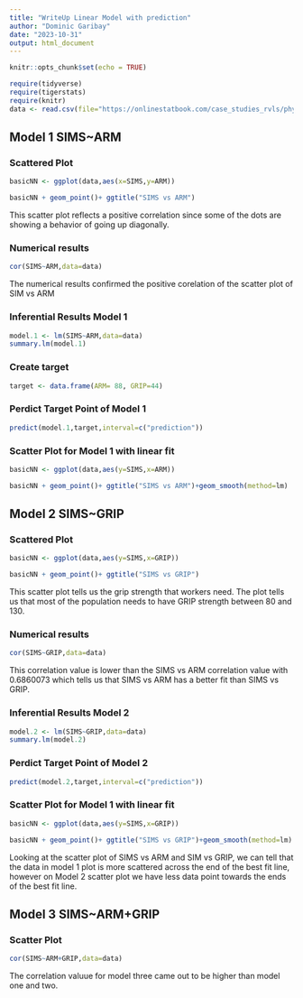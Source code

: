 ```yaml
---
title: "WriteUp Linear Model with prediction"
author: "Dominic Garibay"
date: "2023-10-31"
output: html_document
---
```


```r
knitr::opts_chunk$set(echo = TRUE)

require(tidyverse)
require(tigerstats)
require(knitr)
data <- read.csv(file="https://onlinestatbook.com/case_studies_rvls/physical_strength/data.txt",sep="",header=TRUE)  

```


## Model 1 SIMS~ARM
### Scattered Plot


```r
basicNN <- ggplot(data,aes(x=SIMS,y=ARM))

```

```r
basicNN + geom_point()+ ggtitle("SIMS vs ARM")

```


This scatter plot reflects a positive correlation since some of the dots are showing a behavior of going up diagonally.


### Numerical results

```r
cor(SIMS~ARM,data=data)
```

The numerical results confirmed the positive corelation of the scatter plot of SIM vs ARM 


### Inferential Results Model 1 

```r
model.1 <- lm(SIMS~ARM,data=data)
summary.lm(model.1)
```

### Create target 

```r
target <- data.frame(ARM= 88, GRIP=44)
```

### Perdict Target Point of Model 1 

```r
predict(model.1,target,interval=c("prediction"))
```

### Scatter Plot for Model 1 with linear fit 


```r
basicNN <- ggplot(data,aes(y=SIMS,x=ARM))

```

```r
basicNN + geom_point()+ ggtitle("SIMS vs ARM")+geom_smooth(method=lm)

```

## Model 2 SIMS~GRIP
### Scattered Plot


```r
basicNN <- ggplot(data,aes(y=SIMS,x=GRIP))

```

```r
basicNN + geom_point()+ ggtitle("SIMS vs GRIP") 

```

This scatter plot tells us the grip strength that workers need. The plot tells us that most of the population needs to have GRIP strength between 80 and 130. 


### Numerical results

```r
cor(SIMS~GRIP,data=data)
```

This correlation value is lower than the SIMS vs ARM correlation value with 0.6860073 which tells us that SIMS vs ARM has a better fit than SIMS vs GRIP. 


### Inferential Results Model 2 

```r
model.2 <- lm(SIMS~GRIP,data=data)
summary.lm(model.2)
```

### Perdict Target Point of Model 2

```r
predict(model.2,target,interval=c("prediction"))
```

### Scatter Plot for Model 1 with linear fit 


```r
basicNN <- ggplot(data,aes(y=SIMS,x=GRIP))

```

```r
basicNN + geom_point()+ ggtitle("SIMS vs GRIP")+geom_smooth(method=lm)

```

Looking at the scatter plot of SIMS vs ARM and SIM vs GRIP, we can tell that the data in model 1 plot is more scattered across the end of the best fit line, however on Model 2 scatter plot we have less data point towards the ends of the best fit line. 


## Model 3 SIMS~ARM+GRIP
### Scatter Plot 

```r
cor(SIMS~ARM+GRIP,data=data)
```

The correlation valuue for model three came out to be higher than model one and two.  





